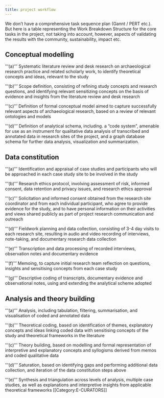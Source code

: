 ```yaml
---
title: project workflow
---
```


We don't have a comprehensive task sequence plan (Gannt / PERT etc.). But here is a table representing the Work Breakdown Structure for the core tasks in the project, not taking into account, however, aspects of validating the results with the community, sustainability, impact etc.

## Conceptual modelling

'''(a)''' Systematic literature review and desk research on archaeological research practice and related scholarly work, to identify theoretical concepts and ideas, relevant to the study

'''(b)''' Scope definition, consisting of refining study concepts and research questions, and identifying relevant sensitizing concepts on the basis of evidence and insights from the literature review and desk research

'''(c)''' Definition of formal conceptual model aimed to capture successfully relevant aspects of archaeological research, based on a review of relevant ontologies and models

'''(d)''' Definition of analytical schema, including. a “code system”, amenable for use as an instrument for qualitative data analysis of transcribed and annotated data in research sites of the project, and a graph database schema for further data analysis, visualization and summarization.

## Data constitution

'''(a)''' Identification and appraisal of case studies and participants who will be approached in each case study site to be involved in the study

'''(b)''' Research ethics protocol, involving assessment of risk, informed consent, data retention and privacy issues, and research ethics approval

'''(c)''' Solicitation and informed consent obtained from the research site coordinator and from each individual participant, who agree to provide evidence for the study, and to have personal information on their activities and views shared publicly as part of project research communication and outreach

'''(d)''' Fieldwork planning and data collection, consisting of 3-4 day visits to each research site, resulting in audio and video recording of interviews, note-taking, and documentary research data collection

'''(e)''' Transcription and data processing of recorded interviews, observation notes and documentary evidence

'''(f)''' Memoing, to capture initial research team reflection on questions, insights and sensitising concepts from each case study

'''(g)''' Descriptive coding of transcripts, documentary evidence and observational notes, using and extending the analytical scheme adopted

## Analysis and theory building

'''(a)''' Analysis, including tabulation, filtering, summarisation, and visualisation of coded and annotated data

'''(b)''' Theoretical coding, based on identification of themes, explanatory concepts and ideas linking coded data with sensitising concepts of the study and theoretical frameworks in the literature

'''(c)''' Theory building, based on modelling and formal representation of interpretive and explanatory concepts and syllogisms derived from memos and coded qualitative data

'''(d)''' Saturation, based on identifying gaps and performing additional data collection, and iteration of the data constitution steps above

'''(e)''' Synthesis and triangulation across levels of analysis, multiple case studies, as well as explanations and interpretive insights from applicable theoretical frameworks
[[Category:E-CURATORS]]
